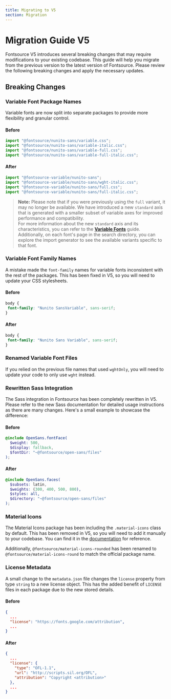 ```yaml
---
title: Migrating to V5
section: Migration
---
```


# Migration Guide V5

Fontsource V5 introduces several breaking changes that may require modifications to your existing codebase. This guide will help you migrate from the previous version to the latest version of Fontsource. Please review the following breaking changes and apply the necessary updates.

## Breaking Changes

### Variable Font Package Names

Variable fonts are now split into separate packages to provide more flexibility and granular control.

#### Before

```js
import "@fontsource/nunito-sans/variable.css";
import "@fontsource/nunito-sans/variable-italic.css";
import "@fontsource/nunito-sans/variable-full.css";
import "@fontsource/nunito-sans/variable-full-italic.css";
```

#### After

```js
import "@fontsource-variable/nunito-sans";
import "@fontsource-variable/nunito-sans/wght-italic.css";
import "@fontsource-variable/nunito-sans/full.css";
import "@fontsource-variable/nunito-sans/full-italic.css";
```

> **Note:** Please note that if you were previously using the `full` variant, it may no longer be available. We have introduced a new `standard` axis that is generated with a smaller subset of variable axes for improved performance and compatibility.
> <br />
> For more information about the new `standard` axis and its characteristics, you can refer to the [**Variable Fonts**](/docs/getting-started/variable#understanding-variable-axes) guide. Additionally, on each font's page in the search directory, you can explore the import generator to see the available variants specific to that font.

### Variable Font Family Names

A mistake made the `font-family` names for variable fonts inconsistent with the rest of the packages. This has been fixed in V5, so you will need to update your CSS stylesheets.

#### Before

```css
body {
 font-family: "Nunito SansVariable", sans-serif;
}
```

#### After

```css
body {
 font-family: "Nunito Sans Variable", sans-serif;
}
```

### Renamed Variable Font Files

If you relied on the previous file names that used `wghtOnly`, you will need to update your code to only use `wght` instead.

### Rewritten Sass Integration

The Sass integration in Fontsource has been completely rewritten in V5. Please refer to the new Sass documentation for detailed usage instructions as there are many changes. Here's a small example to showcase the difference:

#### Before

```scss
@include OpenSans.fontFace(
  $weight: 500,
  $display: fallback,
  $fontDir: "~@fontsource/open-sans/files"
);
```

#### After

```scss
@include OpenSans.faces(
  $subsets: latin,
  $weights: (300, 400, 500, 800),
  $styles: all,
  $directory: "~@fontsource/open-sans/files"
);
```

### Material Icons

The Material Icons package has been including the `.material-icons` class by default. This has been removed in V5, so you will need to add it manually to your codebase. You can find it in the [documentation](/docs/getting-started/material-icons) for reference.

Additionally, `@fontsource/material-icons-rounded` has been renamed to `@fontsource/material-icons-round` to match the official package name.

### License Metadata

A small change to the `metadata.json` file changes the `license` property from type `string` to a new license object. This has the added benefit of `LICENSE` files in each package due to the new stored details.

#### Before

```json
{
  ...
  "license": "https://fonts.google.com/attribution",
  ...
}
```

#### After

```json
{
  ...
  "license": {
    "type": "OFL-1.1",
    "url": "http://scripts.sil.org/OFL",
    "attribution": "Copyright <attribution>"
  },
  ...
}
```
